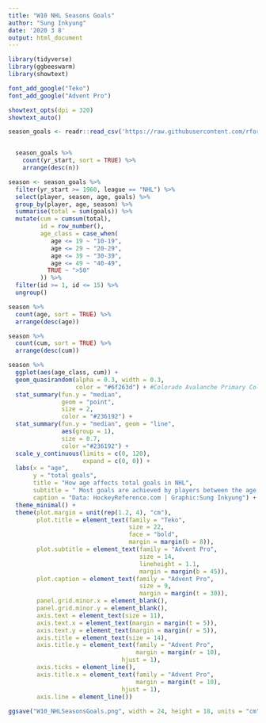 ```yaml
---
title: "W10 NHL Seasons Goals"
author: "Sung Inkyung"
date: '2020 3 8'
output: html_document
---
```

```r
library(tidyverse)
library(ggbeeswarm)
library(showtext)

font_add_google("Teko")
font_add_google("Advent Pro")

showtext_opts(dpi = 320)
showtext_auto()
```


```r
season_goals <- readr::read_csv('https://raw.githubusercontent.com/rfordatascience/tidytuesday/master/data/2020/2020-03-03/season_goals.csv') 


  season_goals %>% 
    count(yr_start, sort = TRUE) %>% 
    arrange(desc(n))
```


```r
season <- season_goals %>% 
  filter(yr_start >= 1960, league == "NHL") %>% 
  select(player, season, age, goals) %>% 
  group_by(player, age, season) %>% 
  summarise(total = sum(goals)) %>% 
  mutate(cum = cumsum(total),
         id = row_number(),
         age_class = case_when(
            age <= 19 ~ "10-19",
            age <= 29 ~ "20-29",
            age <= 39 ~ "30-39",
            age <= 49 ~ "40-49",
           TRUE ~ ">50"
         )) %>% 
  filter(id >= 1, id <= 15) %>% 
  ungroup() 

season %>% 
  count(age, sort = TRUE) %>% 
  arrange(desc(age))

season %>% 
  count(cum, sort = TRUE) %>% 
  arrange(desc(cum))

```

```r
season %>% 
  ggplot(aes(age_class, cum)) +
  geom_quasirandom(alpha = 0.3, width = 0.3,
                   color = "#6f263d") + #Colorado Avalanche Primary Colors
  stat_summary(fun.y = "median",
               geom = "point",
               size = 2,
               color = "#236192") +
  stat_summary(fun.y = "median", geom = "line",
               aes(group = 1),
               size = 0.7,
               color ="#236192") +
  scale_y_continuous(limits = c(0, 120),
                     expand = c(0, 0)) +
  labs(x = "age",
       y = "total goals",
       title = "How age affects total goals in NHL",
       subtitle = " Most goals are achieved by players between the age of 20 agnd 29 in the NHL since 1960",
       caption = "Data: HockeyReference.com | Graphic:Sung Inkyung") +
  theme_minimal() +
  theme(plot.margin = unit(rep(1.2, 4), "cm"),
        plot.title = element_text(family = "Teko",
                                  size = 22,
                                  face = "bold",
                                  margin = margin(b = 8)),
        plot.subtitle = element_text(family = "Advent Pro",
                                     size = 14, 
                                     lineheight = 1.1,
                                     margin = margin(b = 45)),
        plot.caption = element_text(family = "Advent Pro",
                                     size = 9,
                                     margin = margin(t = 30)),
        panel.grid.minor.x = element_blank(),
        panel.grid.minor.y = element_blank(),
        axis.text = element_text(size = 11),
        axis.text.x = element_text(margin = margin(t = 5)),
        axis.text.y = element_text(margin = margin(r = 5)),
        axis.title = element_text(size = 14),
        axis.title.y = element_text(family = "Advent Pro",
                                    margin = margin(r = 10),
                                hjust = 1),
        axis.ticks = element_line(),
        axis.title.x = element_text(family = "Advent Pro",
                                    margin = margin(t = 10),
                                hjust = 1),
        axis.line = element_line())
  
ggsave("W10_NHLSeasonsGoals.png", width = 24, height = 18, units = "cm")
```


